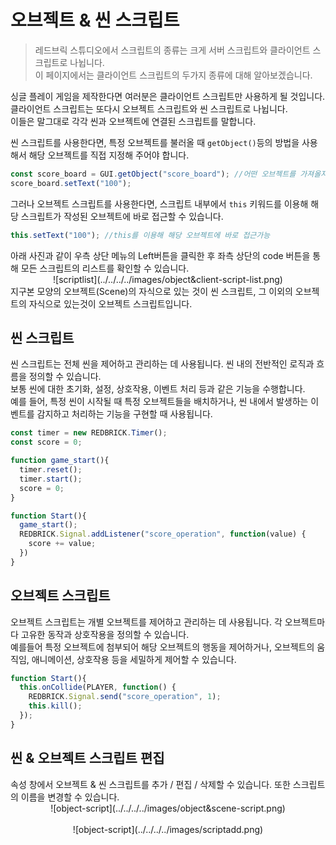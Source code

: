 
# 오브젝트 & 씬 스크립트

> 레드브릭 스튜디오에서 스크립트의 종류는 크게 서버 스크립트와 클라이언트 스크립트로 나뉩니다.  
> 이 페이지에서는 클라이언트 스크립트의 두가지 종류에 대해 알아보겠습니다.  

싱글 플레이 게임을 제작한다면 여러분은 클라이언트 스크립트만 사용하게 될 것입니다.  
클라이언트 스크립트는 또다시 오브젝트 스크립트와 씬 스크립트로 나뉩니다.  
이들은 말그대로 각각 씬과 오브젝트에 연결된 스크립트를 말합니다.  

씬 스크립트를 사용한다면, 특정 오브젝트를 불러올 때 `getObject()`등의 방법을 사용해서 해당 오브젝트를 직접 지정해 주어야 합니다.  

```js showLineNumbers filename="씬 스크립트"
const score_board = GUI.getObject("score_board"); //어떤 오브젝트를 가져올지 직접 지정해 주어야 함
score_board.setText("100");
```

그러나 오브젝트 스크립트를 사용한다면, 스크립트 내부에서 `this` 키워드를 이용해 해당 스크립트가 작성된 오브젝트에 바로 접근할 수 있습니다.

```js showLineNumbers copy {2} filename="GUI 오브젝트 score_board의 오브젝트 스크립트"
this.setText("100"); //this를 이용해 해당 오브젝트에 바로 접근가능
```

<Callout type="info">
  아래 사진과 같이 우측 상단 메뉴의 Left버튼을 클릭한 후 좌측 상단의 code 버튼을 통해 모든 스크립트의 리스트를 확인할 수 있습니다.
  <br/>
  <center>
    ![scriptlist](../../../../images/object&client-script-list.png)
  </center>
  지구본 모양의 오브젝트(Scene)의 자식으로 있는 것이 씬 스크립트,  
  그 이외의 오브젝트의 자식으로 있는것이 오브젝트 스크립트입니다.
</Callout>

## 씬 스크립트

씬 스크립트는 전체 씬을 제어하고 관리하는 데 사용됩니다. 씬 내의 전반적인 로직과 흐름을 정의할 수 있습니다.  
보통 씬에 대한 초기화, 설정, 상호작용, 이벤트 처리 등과 같은 기능을 수행합니다.  
예를 들어, 특정 씬이 시작될 때 특정 오브젝트들을 배치하거나, 씬 내에서 발생하는 이벤트를 감지하고 처리하는 기능을 구현할 때 사용됩니다.  

```js copy showLineNumbers filename="EX_Scene_Script"
const timer = new REDBRICK.Timer();
const score = 0;

function game_start(){
  timer.reset();
  timer.start();
  score = 0;
}

function Start(){
  game_start();
  REDBRICK.Signal.addListener("score_operation", function(value) {
    score += value;
  })
}
```

## 오브젝트 스크립트

오브젝트 스크립트는 개별 오브젝트를 제어하고 관리하는 데 사용됩니다. 각 오브젝트마다 고유한 동작과 상호작용을 정의할 수 있습니다.  
예를들어 특정 오브젝트에 첨부되어 해당 오브젝트의 행동을 제어하거나, 오브젝트의 움직임, 애니메이션, 상호작용 등을 세밀하게 제어할 수 있습니다.  

```js showLineNumbers copy filename="EX_Object_Script"
function Start(){
  this.onCollide(PLAYER, function() {
    REDBRICK.Signal.send("score_operation", 1);
    this.kill();
  });
}
```
  
## 씬 & 오브젝트 스크립트 편집

<Callout type="info">
  속성 창에서 오브젝트 & 씬 스크립트를 추가 / 편집 / 삭제할 수 있습니다. 또한 스크립트의 이름을 변경할 수 있습니다.
  <br />
  <center>![object-script](../../../../images/object&scene-script.png)</center>
  <br/>
  <center>![object-script](../../../../images/scriptadd.png)</center>
</Callout>
